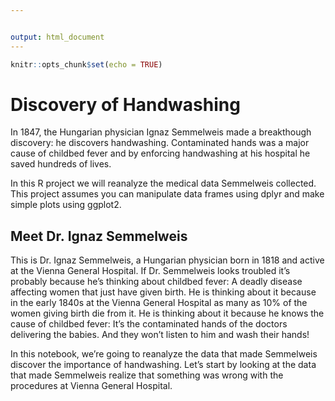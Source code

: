 ```yaml
---


output: html_document
---
```


```r
knitr::opts_chunk$set(echo = TRUE)
```


# Discovery of Handwashing
In 1847, the Hungarian physician Ignaz Semmelweis made a breakthough discovery: he discovers handwashing. Contaminated hands was a major cause of childbed fever and by enforcing handwashing at his hospital he saved hundreds of lives.

In this R project we will reanalyze the medical data Semmelweis collected. This project assumes you can manipulate data frames using dplyr and make simple plots using ggplot2.

## Meet Dr. Ignaz Semmelweis

This is Dr. Ignaz Semmelweis, a Hungarian physician born in 1818 and active at the Vienna General Hospital. If Dr. Semmelweis looks troubled it's probably because he's thinking about childbed fever: A deadly disease affecting women that just have given birth. He is thinking about it because in the early 1840s at the Vienna General Hospital as many as 10% of the women giving birth die from it. He is thinking about it because he knows the cause of childbed fever: It's the contaminated hands of the doctors delivering the babies. And they won't listen to him and wash their hands!

In this notebook, we're going to reanalyze the data that made Semmelweis discover the importance of handwashing. Let's start by looking at the data that made Semmelweis realize that something was wrong with the procedures at Vienna General Hospital.

